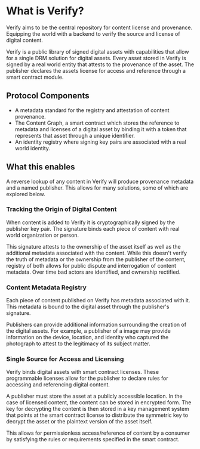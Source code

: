# What is Verify?

Verify aims to be the central repository for content license and provenance. Equipping the world with a backend to verify the source and license of digital content.

Verify is a public library of signed digital assets with capabilities that allow for a single DRM solution for digital assets. Every asset stored in Verify is signed by a real world entity that attests to the provenance of the asset. 
The publisher declares the assets license for access and reference through a smart contract module. 

## Protocol Components

- A metadata standard for the registry and attestation of content provenance.
- The Content Graph, a smart contract which stores the reference to metadata and licenses of a digital asset by binding it with a token that represents that asset through a unique identifier.
- An identity registry where signing key pairs are associated with a real world identity.

## What this enables

A reverse lookup of any content in Verify will produce provenance metadata and a named publisher. This allows for many solutions, some of which are explored below.

### Tracking the Origin of Digital Content

When content is added to Verify it is cryptographically signed by the publisher key pair. The signature binds each piece of content with real world organization or person.

This signature attests to the ownership of the asset itself as well as the additional metadata associated with the content. While this doesn't verify the truth of metadata or the ownership from the publisher of the content,
registry of both allows for public dispute and interrogation of content metadata. Over time bad actors are identified, and ownership rectified.

### Content Metadata Registry

Each piece of content published on Verify has metadata associated with it. This metadata is bound to the digital asset through the publisher's signature.

Publishers can provide additional information surrounding the creation of the digital assets. For example, a publisher of a image may provide information on the device, location, and identity who captured
the photograph to attest to the legitimacy of its subject matter.

### Single Source for Access and Licensing

Verify binds digital assets with smart contract licenses. These programmable licenses allow for the publisher to declare rules for accessing and referencing digital content.

A publisher must store the asset at a publicly accessible location. In the case of licensed content, the content can be stored in encrypted form. The key for decrypting the content
is then stored in a key management system that points at the smart contract license to distribute the symmetric key to decrypt the asset or the plaintext version of the asset itself.

This allows for permissionless access/reference of content by a consumer by satisfying the rules or requirements specified in the smart contract.
